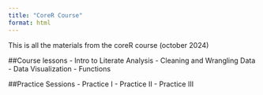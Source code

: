 ```yaml
---
title: "CoreR Course"
format: html
---
```


This is all the materials from the coreR course (october 2024)

##Course lessons
- Intro to Literate Analysis
- Cleaning and Wrangling Data
- Data Visualization
- Functions

##Practice Sessions
- Practice I
- Practice II
- Practice III



